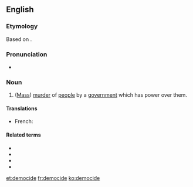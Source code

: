 ==English==
{{wikipedia}}

===Etymology===
Based on {{etyl|grc|en}} {{m|grc|δῆμος||people}} {{suffix||cide|lang=en}}.

===Pronunciation===
* {{a|UK}} {{IPA|/ˈdɛməsaɪd/|lang=en}}

===Noun===
{{en-noun|~}}

# ([[mass murder|Mass]]) [[murder]] of [[people]] by a [[government]] which has power over them.

====Translations====
{{trans-top}}
* French: {{t+|fr|démocide|m}}
{{trans-bottom}}

====Related terms====
* {{l|en|culturicide}}
* {{l|en|ethnocide}}
* {{l|en|genocide}}
* {{l|en|populicide}}

[[et:democide]]
[[fr:democide]]
[[ko:democide]]